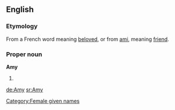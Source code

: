 ==English==

===Etymology===
From a French word meaning [[beloved]], or from [[ami]], meaning [[friend]].

===Proper noun===
'''Amy'''
#{{given name|female|from French|}}

[[de:Amy]]
[[sr:Amy]]
[[Category:Female given names]]
